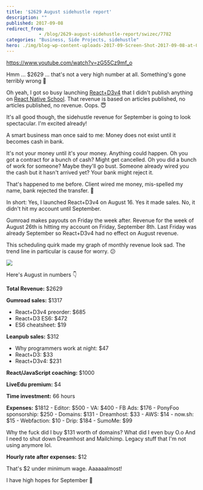 ```yaml
---
title: '$2629 August sidehustle report'
description: ""
published: 2017-09-08
redirect_from: 
            - /blog/2629-august-sidehustle-report/swizec/7782
categories: "Business, Side Projects, sidehustle"
hero: ./img/blog-wp-content-uploads-2017-09-Screen-Shot-2017-09-08-at-00.18.33.png
---
```

https://www.youtube.com/watch?v=zG55Cz9mf_o



Hmm ... $2629 ... that&#x27;s not a very high number at all. Something&#x27;s gone terribly wrong 🤔



Oh yeah, I got so busy launching [React+D3v4](https://swizec.com/reactd3js) that I didn&#x27;t publish anything on [React Native School](http://reactnative.school). That revenue is based on articles published, no articles published, no revenue. Oops. 😇



It&#x27;s all good though, the sidehustle revenue for September is going to look spectacular. I&#x27;m excited already!



A smart business man once said to me: Money does not exist until it becomes cash in bank.



It&#x27;s not your money until it&#x27;s your money. Anything could happen. Oh you got a contract for a bunch of cash? Might get cancelled. Oh you did a bunch of work for someone? Maybe they&#x27;ll go bust. Someone already wired you the cash but it hasn&#x27;t arrived yet? Your bank might reject it.



That&#x27;s happened to me before. Client wired me money, mis-spelled my name, bank rejected the transfer. 💩



In short: Yes, I launched React+D3v4 on August 16. Yes it made sales. No, it didn&#x27;t hit my account until September.



Gumroad makes payouts on Friday the week after. Revenue for the week of August 26th is hitting my account on Friday, September 8th. Last Friday was already September so React+D3v4 had no effect on August revenue.



This scheduling quirk made my graph of monthly revenue look sad. The trend line in particular is cause for worry. 😕



![](./img/blog-wp-content-uploads-2017-09-Screen-Shot-2017-09-08-at-00.18.33.png)



Here&#x27;s August in numbers 👇



**Total Revenue:** $2629



**Gumroad sales:** $1317



- React+D3v4 preorder: $685
- React+D3 ES6: $472
- ES6 cheatsheet: $19



**Leanpub sales:** $312



- Why programmers work at night: $47
- React+D3: $33
- React+D3v4: $231



**React/JavaScript coaching:** $1000



**LiveEdu premium:** $4



**Time investment:** 66 hours



**Expenses:** $1812 - Editor: $500 - VA: $400 - FB Ads: $176 - PonyFoo sponsorship: $250 - Domains: $131 - Dreamhost: $33 - AWS: $14 - now.sh: $15 - Webfaction: $10 - Drip: $184 - SumoMe: $99



Why the fuck did I buy $131 worth of domains? What did I even buy O.o And I need to shut down Dreamhost and Mailchimp. Legacy stuff that I&#x27;m not using anymore lol.



**Hourly rate after expenses:** $12



That&#x27;s $2 under minimum wage. Aaaaaalmost!



I have high hopes for September 🤞
